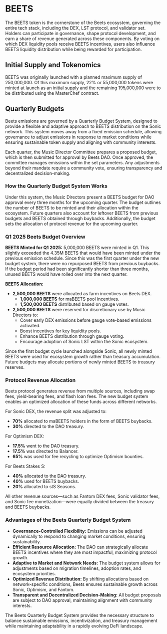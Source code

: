 # BEETS

The BEETS token is the cornerstone of the Beets ecosystem, governing the entire tech stack, including the DEX, LST protocol, and validator set. Holders can participate in governance, shape protocol development, and earn a share of revenue generated across these components. By voting on which DEX liquidity pools receive BEETS incentives, users also influence BEETS liquidity distribution while being rewarded for participation.

## Initial Supply and Tokenomics

BEETS was originally launched with a planned maximum supply of 250,000,000. Of this maximum supply, 22% or 55,000,000 tokens were minted at launch as an initial supply and the remaining 195,000,000 were to be distributed using the MasterChef contract.

## Quarterly Budgets

Beets emissions are governed by a Quarterly Budget System, designed to provide a flexible and adaptive approach to BEETS distribution on the Sonic network. This system moves away from a fixed emission schedule, allowing governance to adjust emissions in response to market conditions while ensuring sustainable token supply and aligning with community interests.

Each quarter, the Music Director Committee prepares a proposed budget, which is then submitted for approval by Beets DAO. Once approved, the committee manages emissions within the set parameters. Any adjustments beyond their mandate require a community vote, ensuring transparency and decentralized decision-making.

### How the Quarterly Budget System Works

Under this system, the Music Directors present a BEETS budget for DAO approval every three months for the upcoming quarter. The budget outlines the number of BEETS to be minted and their allocation within the ecosystem. Future quarters also account for leftover BEETS from previous budgets and BEETS obtained through buybacks. Additionally, the budget sets the allocation of protocol revenue for the upcoming quarter.

### Q1 2025 Beets Budget Overview

**BEETS Minted for Q1 2025:**
5,000,000 BEETS were minted in Q1. This slightly exceeded the 4.35M BEETS that would have been minted under the previous emission schedule. Since this was the first quarter under the new budget system, there were no repurposed BEETS from previous buybacks. If the budget period had been significantly shorter than three months, unused BEETS would have rolled over into the next quarter.

**BEETS Allocation:**
- **2,500,000 BEETS** were allocated as farm incentives on Beets DEX.
  - **1,000,000 BEETS** for maBEETS pool incentives.
  - **1,500,000 BEETS** distributed based on gauge votes.
- **2,500,000 BEETS** were reserved for discretionary use by Music Directors to:
  - Cover early DEX emissions before gauge vote-based emissions activated.
  - Boost incentives for key liquidity pools.
  - Enhance BEETS distribution through gauge voting.
  - Encourage adoption of Sonic LST within the Sonic ecosystem.

Since the first budget cycle launched alongside Sonic, all newly minted BEETS were used for ecosystem growth rather than treasury accumulation. Future budgets may allocate portions of newly minted BEETS to treasury reserves.

### Protocol Revenue Allocation

Beets protocol generates revenue from multiple sources, including swap fees, yield-bearing fees, and flash loan fees. The new budget system enables an optimized allocation of these funds across different networks.

For Sonic DEX, the revenue split was adjusted to:
- **70%** allocated to maBEETS holders in the form of BEETS buybacks.
- **30%** directed to the DAO treasury.

For Optimism DEX:
- **17.5%** went to the DAO treasury.
- **17.5%** was directed to Balancer.
- **65%** was used for fee recycling to optimize Optimism bounties.

For Beets Stakes S:
- **40%** allocated to the DAO treasury.
- **40%** used for BEETS buybacks.
- **20%** allocated to stS Seasons.

All other revenue sources—such as Fantom DEX fees, Sonic validator fees, and Sonic fee monetization—were equally divided between the treasury and BEETS buybacks.

### Advantages of the Beets Quarterly Budget System

- **Governance-Controlled Flexibility:** Emissions can be adjusted dynamically to respond to changing market conditions, ensuring sustainability.
- **Efficient Resource Allocation:** The DAO can strategically allocate BEETS incentives where they are most impactful, maximizing protocol growth.
- **Adaptive to Market and Network Needs:** The budget system allows for adjustments based on migration timelines, adoption rates, and ecosystem priorities.
- **Optimized Revenue Distribution:** By shifting allocations based on network-specific conditions, Beets ensures sustainable growth across Sonic, Optimism, and Fantom.
- **Transparent and Decentralized Decision-Making:** All budget proposals are subject to DAO approval, maintaining alignment with community interests.

The Beets Quarterly Budget System provides the necessary structure to balance sustainable emissions, incentivization, and treasury management while maintaining adaptability in a rapidly evolving DeFi landscape.
